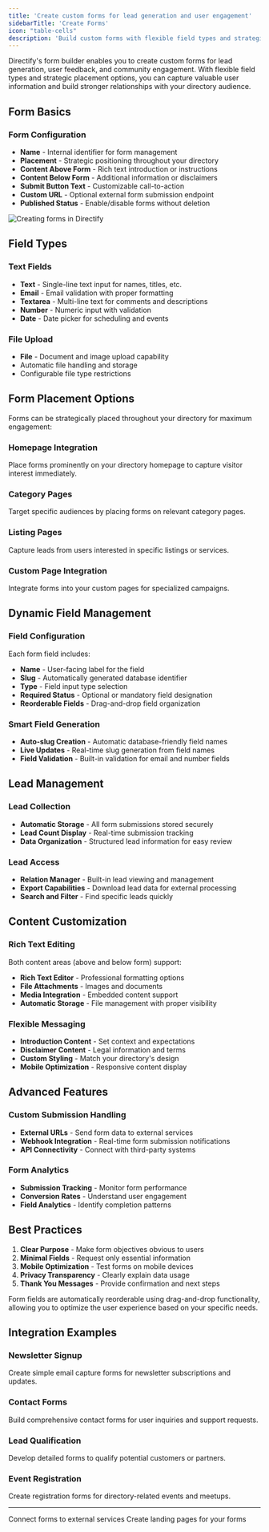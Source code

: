 ```yaml
---
title: 'Create custom forms for lead generation and user engagement'
sidebarTitle: 'Create Forms'
icon: "table-cells"
description: 'Build custom forms with flexible field types and strategic placement options to capture leads and engage with your directory users'
---
```


Directify's form builder enables you to create custom forms for lead generation, user feedback, and community engagement. With flexible field types and strategic placement options, you can capture valuable user information and build stronger relationships with your directory audience.

## Form Basics

### Form Configuration
- **Name** - Internal identifier for form management
- **Placement** - Strategic positioning throughout your directory
- **Content Above Form** - Rich text introduction or instructions
- **Content Below Form** - Additional information or disclaimers
- **Submit Button Text** - Customizable call-to-action
- **Custom URL** - Optional external form submission endpoint
- **Published Status** - Enable/disable forms without deletion

<Frame>
  <img src="/images/forms-demo.png" alt="Creating forms in Directify" />
</Frame>

## Field Types

### Text Fields
- **Text** - Single-line text input for names, titles, etc.
- **Email** - Email validation with proper formatting
- **Textarea** - Multi-line text for comments and descriptions
- **Number** - Numeric input with validation
- **Date** - Date picker for scheduling and events

### File Upload
- **File** - Document and image upload capability
- Automatic file handling and storage
- Configurable file type restrictions

## Form Placement Options

Forms can be strategically placed throughout your directory for maximum engagement:

### Homepage Integration
Place forms prominently on your directory homepage to capture visitor interest immediately.

### Category Pages
Target specific audiences by placing forms on relevant category pages.

### Listing Pages
Capture leads from users interested in specific listings or services.

### Custom Page Integration
Integrate forms into your custom pages for specialized campaigns.

## Dynamic Field Management

### Field Configuration
Each form field includes:
- **Name** - User-facing label for the field
- **Slug** - Automatically generated database identifier
- **Type** - Field input type selection
- **Required Status** - Optional or mandatory field designation
- **Reorderable Fields** - Drag-and-drop field organization

### Smart Field Generation
- **Auto-slug Creation** - Automatic database-friendly field names
- **Live Updates** - Real-time slug generation from field names
- **Field Validation** - Built-in validation for email and number fields

## Lead Management

### Lead Collection
- **Automatic Storage** - All form submissions stored securely
- **Lead Count Display** - Real-time submission tracking
- **Data Organization** - Structured lead information for easy review

### Lead Access
- **Relation Manager** - Built-in lead viewing and management
- **Export Capabilities** - Download lead data for external processing
- **Search and Filter** - Find specific leads quickly

## Content Customization

### Rich Text Editing
Both content areas (above and below form) support:
- **Rich Text Editor** - Professional formatting options
- **File Attachments** - Images and documents
- **Media Integration** - Embedded content support
- **Automatic Storage** - File management with proper visibility

### Flexible Messaging
- **Introduction Content** - Set context and expectations
- **Disclaimer Content** - Legal information and terms
- **Custom Styling** - Match your directory's design
- **Mobile Optimization** - Responsive content display

## Advanced Features

### Custom Submission Handling
- **External URLs** - Send form data to external services
- **Webhook Integration** - Real-time form submission notifications
- **API Connectivity** - Connect with third-party systems

### Form Analytics
- **Submission Tracking** - Monitor form performance
- **Conversion Rates** - Understand user engagement
- **Field Analytics** - Identify completion patterns

## Best Practices

1. **Clear Purpose** - Make form objectives obvious to users
2. **Minimal Fields** - Request only essential information
3. **Mobile Optimization** - Test forms on mobile devices
4. **Privacy Transparency** - Clearly explain data usage
5. **Thank You Messages** - Provide confirmation and next steps

<Note>
  Form fields are automatically reorderable using drag-and-drop functionality, allowing you to optimize the user experience based on your specific needs.
</Note>

## Integration Examples

### Newsletter Signup
Create simple email capture forms for newsletter subscriptions and updates.

### Contact Forms
Build comprehensive contact forms for user inquiries and support requests.

### Lead Qualification
Develop detailed forms to qualify potential customers or partners.

### Event Registration
Create registration forms for directory-related events and meetups.

---

<CardGroup cols={2}>
  <Card
    title="Webhooks"
    icon="link"
    href="/integrations/webhooks"
  >
    Connect forms to external services
  </Card>
  <Card
    title="Custom Pages"
    icon="document"
    href="/custom-pages/pages"
  >
    Create landing pages for your forms
  </Card>
</CardGroup>